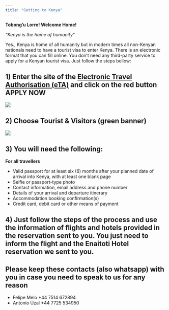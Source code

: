 ```yaml
---
title: "Getting to Kenya"
---
```


**Tobong’u Lorre! Welcome Home!**

*"Kenya is the home of humanity" *


Yes., Kenya is home of all humanity but in modern times all non-Kenyan nationals need to have a tourist visa to enter Kenya. There is an electronic format that you can fill online. You don't need any third-party service to apply for a Kenyan tourist visa. Just follow the steps bellow:

## 1) Enter the site of the [Electronic Travel Authorisation (eTA)](https://www.etakenya.go.ke/en) and click on the red button APPLY NOW

![](figs/kenya_visa1.png)

## 2) Choose Tourist & Visitors (green banner)

![](figs/kenya_visa2.png)

## 3) You will need the following:

**For all travellers**

- Valid passport for at least six (6) months after your planned date of arrival into Kenya, with at least one blank page 
- Selfie or passport-type photo
- Contact information, email address and phone number
- Details of your arrival and departure itinerary 
- Accommodation booking confirmation(s)
- Credit card, debit card or other means of payment

## 4) Just follow the steps of the process and use the information of flights and hotels provided in the reservation sent to you. You just need to inform the flight and the Enaitoti Hotel reservation we sent to you.

## Please keep these contacts (also whatsapp) with you in case you need to speak to us for any reason

- Felipe Melo +44 7514 672894
- Antonio Uzal +44 7725 534950
